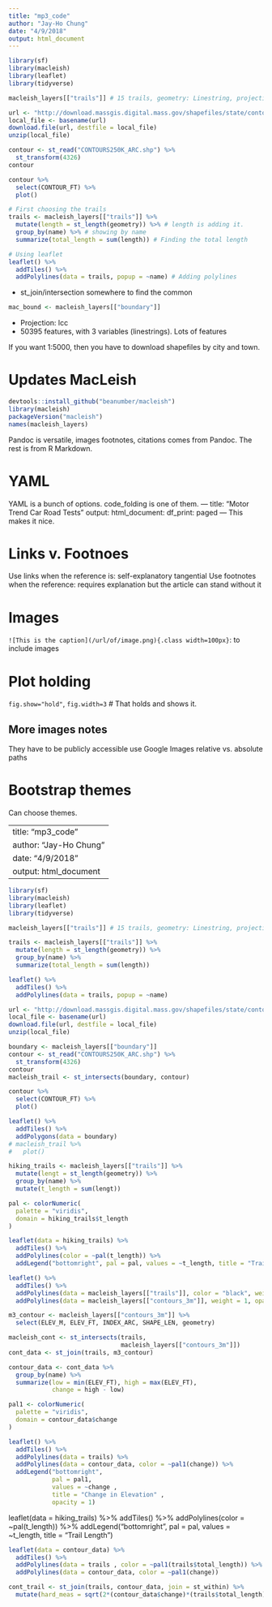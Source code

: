 ```yaml
---
title: "mp3_code"
author: "Jay-Ho Chung"
date: "4/9/2018"
output: html_document
---
```


```r
library(sf)
library(macleish)
library(leaflet)
library(tidyverse)
```

```r
macleish_layers[["trails"]] # 15 trails, geometry: Linestring, projection is longlat
```


```r
url <- "http://download.massgis.digital.mass.gov/shapefiles/state/contours250k.zip"
local_file <- basename(url)
download.file(url, destfile = local_file)
unzip(local_file)
```

```r
contour <- st_read("CONTOURS250K_ARC.shp") %>%
  st_transform(4326)
contour
```

```r
contour %>%
  select(CONTOUR_FT) %>%
  plot()
```

```r
# First choosing the trails
trails <- macleish_layers[["trails"]] %>% 
  mutate(length = st_length(geometry)) %>% # length is adding it.
  group_by(name) %>% # showing by name
  summarize(total_length = sum(length)) # Finding the total length

# Using leaflet
leaflet() %>% 
  addTiles() %>% 
  addPolylines(data = trails, popup = ~name) # Adding polylines
```

* st_join/intersection somewhere to find the common 
```r
mac_bound <- macleish_layers[["boundary"]]


```

* Projection: lcc
* 50395 features, with 3 variables (linestrings). Lots of features

If you want 1:5000, then you have to download shapefiles by city and town.

# Updates MacLeish
```r
devtools::install_github("beanumber/macleish")
library(macleish)
packageVersion("macleish")
names(macleish_layers)
```

Pandoc is versatile, images footnotes, citations comes from Pandoc. The rest is from R Markdown.

# YAML
YAML is a bunch of options.
code_folding is one of them.
---
title: "Motor Trend Car Road Tests"
output:
  html_document:
    df_print: paged
---
This makes it nice.

# Links v. Footnoes
Use links when the reference is:
self-explanatory
tangential
Use footnotes when the reference:
requires explanation
but the article can stand without it

# Images
`![This is the caption](/url/of/image.png){.class width=100px}`: to include images

# Plot holding
`fig.show="hold"`, `fig.width=3` # That holds and shows it.

## More images notes
They have to be publicly accessible
use Google Images
relative vs. absolute paths

# Bootstrap themes 

Can choose themes.




---
title: "mp3_code"
author: "Jay-Ho Chung"
date: "4/9/2018"
output: html_document
---

```r
library(sf)
library(macleish)
library(leaflet)
library(tidyverse)
```

```r
macleish_layers[["trails"]] # 15 trails, geometry: Linestring, projection is longlat
```

```r
trails <- macleish_layers[["trails"]] %>% 
  mutate(length = st_length(geometry)) %>% 
  group_by(name) %>% 
  summarize(total_length = sum(length))

leaflet() %>% 
  addTiles() %>% 
  addPolylines(data = trails, popup = ~name)
```

```r
url <- "http://download.massgis.digital.mass.gov/shapefiles/state/contours250k.zip"
local_file <- basename(url)
download.file(url, destfile = local_file)
unzip(local_file)
```

```r
boundary <- macleish_layers[["boundary"]]
contour <- st_read("CONTOURS250K_ARC.shp") %>%
  st_transform(4326)
contour
macleish_trail <- st_intersects(boundary, contour)
```

```r
contour %>%
  select(CONTOUR_FT) %>%
  plot()
```

```r
leaflet() %>% 
  addTiles() %>% 
  addPolygons(data = boundary)
# macleish_trail %>% 
#   plot()
```

```r
hiking_trails <- macleish_layers[["trails"]] %>%
  mutate(lengt = st_length(geometry)) %>% 
  group_by(name) %>% 
  mutate(t_length = sum(lengt))

pal <- colorNumeric(
  palette = "viridis",
  domain = hiking_trails$t_length
)

leaflet(data = hiking_trails) %>%
  addTiles() %>%
  addPolylines(color = ~pal(t_length)) %>%
  addLegend("bottomright", pal = pal, values = ~t_length, title = "Trail Length")
```

```r
leaflet() %>%
  addTiles() %>%
  addPolylines(data = macleish_layers[["trails"]], color = "black", weight = 3, opacity = .5) %>%
  addPolylines(data = macleish_layers[["contours_3m"]], weight = 1, opacity = 1)
```

```r
m3_contour <- macleish_layers[["contours_3m"]] %>% 
  select(ELEV_M, ELEV_FT, INDEX_ARC, SHAPE_LEN, geometry)
```

```r
macleish_cont <- st_intersects(trails,
                               macleish_layers[["contours_3m"]])
cont_data <- st_join(trails, m3_contour)

contour_data <- cont_data %>% 
  group_by(name) %>% 
  summarize(low = min(ELEV_FT), high = max(ELEV_FT),
            change = high - low)

pal1 <- colorNumeric(
  palette = "viridis",
  domain = contour_data$change
)

leaflet() %>% 
  addTiles() %>% 
  addPolylines(data = trails) %>% 
  addPolylines(data = contour_data, color = ~pal1(change)) %>%
  addLegend("bottomright", 
            pal = pal1, 
            values = ~change ,
            title = "Change in Elevation" , 
            opacity = 1)
```

leaflet(data = hiking_trails) %>%
  addTiles() %>%
  addPolylines(color = ~pal(t_length)) %>%
  addLegend("bottomright", pal = pal, values = ~t_length, title = "Trail Length")

```r
leaflet(data = contour_data) %>% 
  addTiles() %>% 
  addPolylines(data = trails , color = ~pal1(trails$total_length)) %>% 
  addPolylines(data = contour_data, color = ~pal1(change))
```


```r
cont_trail <- st_join(trails, contour_data, join = st_within) %>% 
  mutate(hard_meas = sqrt(2*(contour_data$change)*(trails$total_length)))
```
